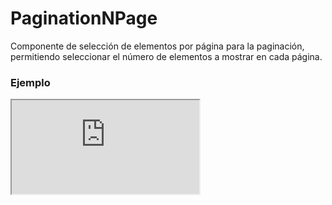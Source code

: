 # PaginationNPage

Componente de selección de elementos por página para la paginación, permitiendo seleccionar el número de elementos a mostrar en cada página.


### Ejemplo

<Iframe minHeightIframe="30dvh" src="https://fenextjs-component-storybook.vercel.app/iframe.html?args=&id=pagination-paginationnpage--index&viewMode=story" />

### Importación

Para importar el componente PaginationNPage, se puede hacer desde fenextjs

```tsx copy
import { PaginationNPage } from "fenextjs";
```

### Parámetros

| Parámetro | Tipo | Requerido | Default | Descripcion |
| --------- | ---- | --------- | ------- | ----------- |
| className | string | no | '' | Clase CSS para el contenedor principal del componente de paginación. |
| defaultValue | string \| number | no |  | Valor por defecto de la opción seleccionada en el menú desplegable. |
| listNpage | Array\<\{ id: string \| number; text: string \}\> | no | [\{ id: "10", text: "10" \}, \{ id: "20", text: "20" \}, \{ id: "50", text: "50" \}, \{ id: "100", text: "100" \}, \{ id: "all", text: "All" \}] | Lista de opciones para el número de elementos por página que se puede seleccionar. |
| onChangeNPage | (value: string \| number) =\> void | no |  | Función de callback que se llama cuando cambia la opción seleccionada en el menú desplegable. |

### Storybook

Para ver el storybook del componente lo puede hacer con este [link](https://fenextjs-component-storybook.vercel.app/?path=/story/pagination-paginationnpage--index)

### Usos

- Componente de selección de número de elementos por página con valor por defecto de 20

```tsx copy
<PaginationNPage defaultValue="20" />
```

- Componente de selección de número de elementos por página con clases personalizadas

```tsx copy
<PaginationNPage className="custom-pagination-class" />
```

- Componente con callback en cambio de selección

```tsx copy
<PaginationNPage onChangeNPage={(value) => console.log('Elementos por página:', value)} />
```

